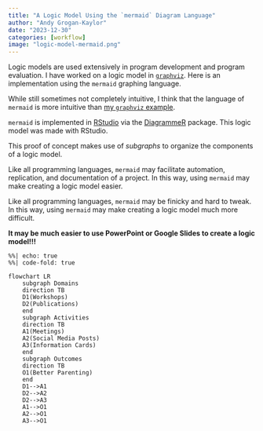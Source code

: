 ```yaml
---
title: "A Logic Model Using the `mermaid` Diagram Language"
author: "Andy Grogan-Kaylor"
date: "2023-12-30"
categories: [workflow]
image: "logic-model-mermaid.png"
---
```


Logic models are used extensively in program development and program evaluation. I have worked on a logic model in [`graphviz`](../logic-models/). Here is an implementation using the `mermaid` graphing language.

While still sometimes not completely intuitive, I think that the language of `mermaid` is more intuitive than [my `graphviz` example](https://agrogan1.github.io/teaching/logic-models/logic-models.html).

`mermaid` is implemented in [RStudio](https://www.rstudio.com/) via the [DiagrammeR](https://rich-iannone.github.io/DiagrammeR/) package. This logic model was made with RStudio.

This proof of concept makes use of *subgraphs* to organize the components of a logic model.

Like all programming languages, `mermaid` may facilitate automation, replication, and documentation of a project. In this way, using `mermaid` may make creating a logic model easier.

Like all programming languages, `mermaid` may be finicky and hard to tweak. In this way, using `mermaid` may make creating a logic model much more difficult. 

**It may be much easier to use PowerPoint or Google Slides to create a logic model!!!**


```mermaid
%%| echo: true
%%| code-fold: true

flowchart LR
    subgraph Domains
    direction TB
    D1(Workshops)
    D2(Publications)
    end
    subgraph Activities
    direction TB
    A1(Meetings)
    A2(Social Media Posts)
    A3(Information Cards)
    end
    subgraph Outcomes
    direction TB
    O1(Better Parenting)
    end
    D1-->A1
    D2-->A2
    D2-->A3
    A1-->O1
    A2-->O1
    A3-->O1
    
```

